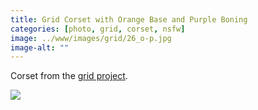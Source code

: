 ```yaml
---
title: Grid Corset with Orange Base and Purple Boning
categories: [photo, grid, corset, nsfw]
image: ../www/images/grid/26_o-p.jpg
image-alt: ""
---
```


Corset from the [grid project](/posts/2025-01-27_grid-project.html).

![](../www/images/grid/26_o-p.jpg)

